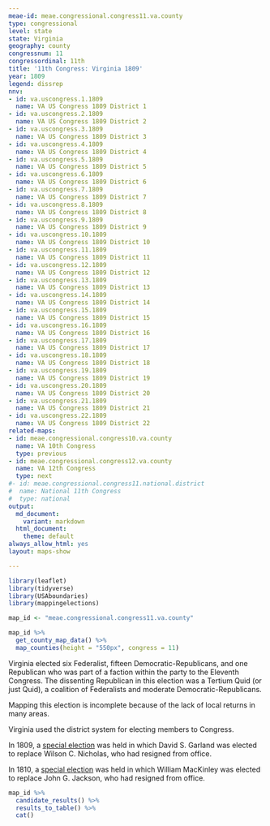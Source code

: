 ```yaml
---
meae-id: meae.congressional.congress11.va.county
type: congressional
level: state
state: Virginia
geography: county
congressnum: 11
congressordinal: 11th
title: '11th Congress: Virginia 1809'
year: 1809
legend: dissrep
nnv:
- id: va.uscongress.1.1809
  name: VA US Congress 1809 District 1
- id: va.uscongress.2.1809
  name: VA US Congress 1809 District 2
- id: va.uscongress.3.1809
  name: VA US Congress 1809 District 3
- id: va.uscongress.4.1809
  name: VA US Congress 1809 District 4
- id: va.uscongress.5.1809
  name: VA US Congress 1809 District 5
- id: va.uscongress.6.1809
  name: VA US Congress 1809 District 6
- id: va.uscongress.7.1809
  name: VA US Congress 1809 District 7
- id: va.uscongress.8.1809
  name: VA US Congress 1809 District 8
- id: va.uscongress.9.1809
  name: VA US Congress 1809 District 9
- id: va.uscongress.10.1809
  name: VA US Congress 1809 District 10
- id: va.uscongress.11.1809
  name: VA US Congress 1809 District 11
- id: va.uscongress.12.1809
  name: VA US Congress 1809 District 12
- id: va.uscongress.13.1809
  name: VA US Congress 1809 District 13
- id: va.uscongress.14.1809
  name: VA US Congress 1809 District 14
- id: va.uscongress.15.1809
  name: VA US Congress 1809 District 15
- id: va.uscongress.16.1809
  name: VA US Congress 1809 District 16
- id: va.uscongress.17.1809
  name: VA US Congress 1809 District 17
- id: va.uscongress.18.1809
  name: VA US Congress 1809 District 18
- id: va.uscongress.19.1809
  name: VA US Congress 1809 District 19
- id: va.uscongress.20.1809
  name: VA US Congress 1809 District 20
- id: va.uscongress.21.1809
  name: VA US Congress 1809 District 21
- id: va.uscongress.22.1809
  name: VA US Congress 1809 District 22
related-maps:
- id: meae.congressional.congress10.va.county
  name: VA 10th Congress
  type: previous
- id: meae.congressional.congress12.va.county
  name: VA 12th Congress
  type: next
#- id: meae.congressional.congress11.national.district
#  name: National 11th Congress
#  type: national
output:
  md_document:
    variant: markdown
  html_document:
    theme: default
always_allow_html: yes
layout: maps-show

---
```


```r
library(leaflet)
library(tidyverse)
library(USAboundaries)
library(mappingelections)

map_id <- "meae.congressional.congress11.va.county"
```

<div class="map">

```r
map_id %>%
  get_county_map_data() %>%
  map_counties(height = "550px", congress = 11)
```

</div>

Virginia elected six Federalist, fifteen Democratic-Republicans, and one Republican who was part of a faction within the party to the Eleventh Congress. The dissenting Republican in this election was a Tertium Quid (or just Quid), a coalition of Federalists and moderate Democratic-Republicans.

Mapping this election is incomplete because of the lack of local returns in many areas.

Virginia used the district system for electing members to Congress.

In 1809, a [special election](https://elections.lib.tufts.edu/catalog/tufts:va.uscongress.21.special.1809) was held in which David S. Garland was elected to replace Wilson C. Nicholas, who had resigned from office.

In 1810, a [special election](https://elections.lib.tufts.edu/catalog/tufts:va.uscongress.1.special.1810) was held in which William MacKinley was elected to replace John G. Jackson, who had resigned from office.

<div class="results-table">

```r
map_id %>%
  candidate_results() %>%
  results_to_table() %>%
  cat()
```

</div>
